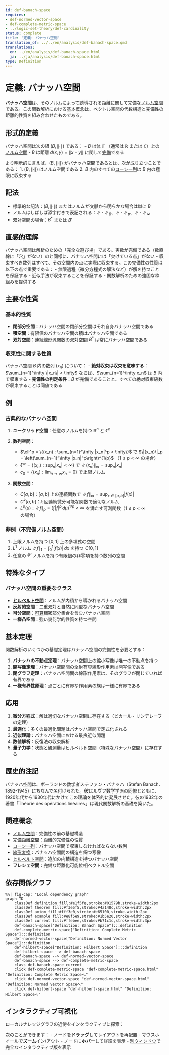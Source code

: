 ```yaml
---
id: def-banach-space
requires:
- def-normed-vector-space
- def-complete-metric-space
- ../logic-set-theory/def-cardinality
status: complete
title: '定義: バナッハ空間'
translation_of: ../../en/analysis/def-banach-space.qmd
translations:
  en: ../en/analysis/def-banach-space.html
  ja: ../ja/analysis/def-banach-space.html
type: Definition
---
```


# 定義: バナッハ空間 {#def-banach-space}

**バナッハ空間**は、そのノルムによって誘導される距離に関して完備な[ノルム空間](def-normed-vector-space.qmd)である。この関数解析における基本概念は、ベクトル空間の代数構造と完備性の距離的性質を組み合わせたものである。

## 形式的定義

バナッハ空間は次の組 $(B, \|\cdot\|)$ である：
- $B$ は体 $\mathbb{F}$ （通常は $\mathbb{R}$ または $\mathbb{C}$）上の[ノルム空間](def-normed-vector-space.qmd)
- $B$ は距離 $d(x,y) = \|x - y\|$ に関して[完備](def-complete-metric-space.qmd)である

より明示的に言えば、$(B, \|\cdot\|)$ がバナッハ空間であるとは、次が成り立つことである：
1. $(B, \|\cdot\|)$ はノルム空間である
2. $B$ 内のすべての[コーシー列](def-cauchy-sequence.qmd)は $B$ 内の極限に収束する

## 記法

- 標準的な記法：$(B, \|\cdot\|)$ またはノルムが文脈から明らかな場合は単に $B$
- ノルムはしばしば添字付きで表記される：$\|\cdot\|_B$、$\|\cdot\|_p$、$\|\cdot\|_\infty$
- 双対空間の場合：$B^*$ または $B'$

## 直感的理解

バナッハ空間は解析のための「完全な遊び場」である。実数が完備である（数直線に「穴」がない）のと同様に、バナッハ空間には「欠けている点」がない - 収束すべき数列はすべて、その空間内の点に実際に収束する。この完備性の性質は以下の点で重要である：
- 無限過程（微分方程式の解法など）が解を持つことを保証する
- 近似手法が収束することを保証する
- 関数解析のための強固な枠組みを提供する

## 主要な性質

### 基本的性質

- **閉部分空間**：バナッハ空間の閉部分空間はそれ自身バナッハ空間である
- **積空間**：有限個のバナッハ空間の積はバナッハ空間である
- **双対空間**：連続線形汎関数の双対空間 $B^*$ は常にバナッハ空間である

### 収束性に関する性質

バナッハ空間 $B$ 内の数列 $(x_n)$ について：
- **絶対収束は収束を意味する**：$\sum_{n=1}^\infty \|x_n\| < \infty$ ならば、$\sum_{n=1}^\infty x_n$ は $B$ 内で収束する
- **完備性の判定条件**：$B$ が完備であることと、すべての絶対収束級数が収束することは同値である

## 例

### 古典的なバナッハ空間

1. **ユークリッド空間**：任意のノルムを持つ $\mathbb{R}^n$ と $\mathbb{C}^n$

2. **数列空間**：
   - $\ell^p = \{(x_n) : \sum_{n=1}^\infty |x_n|^p < \infty\}$ で $\|(x_n)\|_p = \left(\sum_{n=1}^\infty |x_n|^p\right)^{1/p}$ （$1 \leq p < \infty$ の場合）
   - $\ell^\infty = \{(x_n) : \sup_n |x_n| < \infty\}$ で $\|(x_n)\|_\infty = \sup_n |x_n|$
   - $c_0 = \{(x_n) : \lim_{n \to \infty} x_n = 0\}$ で上限ノルム

3. **関数空間**：
   - $C[a,b]$：$[a,b]$ 上の連続関数で $\|f\|_\infty = \sup_{x \in [a,b]} |f(x)|$
   - $C^k[a,b]$：$k$ 回連続微分可能な関数で適切なノルム
   - $L^p(\mu)$：$\|f\|_p = \left(\int |f|^p \, d\mu\right)^{1/p} < \infty$ を満たす可測関数（$1 \leq p < \infty$ の場合）

### 非例（不完備ノルム空間）

1. 上限ノルムを持つ $[0,1]$ 上の多項式の空間
2. $L^1$ ノルム $\|f\|_1 = \int_0^1 |f(x)| \, dx$ を持つ $C[0,1]$
3. 任意の $\ell^p$ ノルムを持つ有限個の非零項を持つ数列の空間

## 特殊なタイプ

### バナッハ空間の重要なクラス

- **[ヒルベルト空間](def-hilbert-space.qmd)**：ノルムが内積から導かれるバナッハ空間
- **反射的空間**：二重双対と自然に同型なバナッハ空間
- **可分空間**：[可算](../logic-set-theory/def-cardinality.qmd)稠密部分集合を含むバナッハ空間
- **一様凸空間**：強い幾何学的性質を持つ空間

## 基本定理

関数解析のいくつかの基礎定理はバナッハ空間の完備性を必要とする：

1. **バナッハの不動点定理**：バナッハ空間上の縮小写像は唯一の不動点を持つ
2. **開写像定理**：バナッハ空間間の全射有界線形作用素は開写像である
3. **閉グラフ定理**：バナッハ空間間の線形作用素は、そのグラフが閉じていれば有界である
4. **一様有界性原理**：点ごとに有界な作用素の族は一様に有界である

## 応用

1. **微分方程式**：解は適切なバナッハ空間に存在する（ピカール・リンデレーフの定理）
2. **最適化**：多くの最適化問題はバナッハ空間で定式化される
3. **近似理論**：バナッハ空間における最良近似問題
4. **数値解析**：反復法の収束解析
5. **量子力学**：状態と観測量はヒルベルト空間（特殊なバナッハ空間）に存在する

## 歴史的注記

バナッハ空間は、ポーランドの数学者ステファン・バナッハ（Stefan Banach、1892-1945）にちなんで名付けられた。彼はルヴフ数学学派の同僚とともに、1920年代から1930年代にかけてこの理論を体系的に発展させた。彼の1932年の著書「Théorie des opérations linéaires」は現代関数解析の基礎を築いた。

## 関連概念

- [ノルム空間](def-normed-vector-space.qmd)：完備性の前の基礎構造
- [完備距離空間](def-complete-metric-space.qmd)：距離的完備性の性質
- [コーシー列](def-cauchy-sequence.qmd)：バナッハ空間で収束しなければならない数列
- [線形変換](../algebra/def-linear-transformation.qmd)：バナッハ空間間の構造を保つ写像
- [ヒルベルト空間](def-hilbert-space.qmd)：追加の内積構造を持つバナッハ空間
- **フレシェ空間**：完備な距離化可能位相ベクトル空間

## 依存関係グラフ

```mermaid
%%| fig-cap: "Local dependency graph"
graph TD
    classDef definition fill:#e1f5fe,stroke:#01579b,stroke-width:2px
    classDef theorem fill:#f3e5f5,stroke:#4a148c,stroke-width:2px
    classDef axiom fill:#fff3e0,stroke:#e65100,stroke-width:2px
    classDef example fill:#e8f5e9,stroke:#1b5e20,stroke-width:2px
    classDef current fill:#ffebee,stroke:#b71c1c,stroke-width:3px
    def-banach-space["Definition: Banach Space"]:::definition
    def-complete-metric-space["Definition: Complete Metric Space"]:::definition
    def-normed-vector-space["Definition: Normed Vector Space"]:::definition
    def-hilbert-space["Definition: Hilbert Space"]:::definition
    def-hilbert-space --> def-banach-space
    def-banach-space --> def-normed-vector-space
    def-banach-space --> def-complete-metric-space
    class def-banach-space current
    click def-complete-metric-space "def-complete-metric-space.html" "Definition: Complete Metric Spaceへ"
    click def-normed-vector-space "def-normed-vector-space.html" "Definition: Normed Vector Spaceへ"
    click def-hilbert-space "def-hilbert-space.html" "Definition: Hilbert Spaceへ"
```

## インタラクティブ可視化

ローカルナレッジグラフの近傍をインタラクティブに探索：

::: {.graph-viz data-id="def-banach-space" data-width="700" data-height="500"}
:::

次のことができます：
- ノードを**ドラッグ**してレイアウトを再配置
- マウスホイールで**ズーム**イン/アウト
- ノードに**ホバー**して詳細を表示
- [別ウィンドウ](../../output/interactive/def-banach-space.html){target="_blank"}で完全なインタラクティブ版を表示
